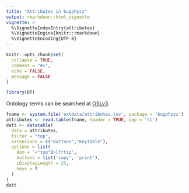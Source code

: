 ```yaml
---
title: "Attributes in bugphyzz"
output: rmarkdown::html_vignette
vignette: >
  %\VignetteIndexEntry{attributes}
  %\VignetteEngine{knitr::rmarkdown}
  %\VignetteEncoding{UTF-8}
---
```


```r
knitr::opts_chunk$set(
  collapse = TRUE,
  comment = "#>", 
  echo = FALSE,
  message = FALSE
)
```

```r
library(DT)
```


Ontology terms can be searched at [OSLv3](https://www.ebi.ac.uk/ols/index).

```r
fname <- system.file('extdata/attributes.tsv', package = 'bugphyzz')
attributes <- read.table(fname, header = TRUE, sep = '\t')
datt <- datatable(
  data = attributes, 
  filter = "top",
  extensions = c("Buttons","KeyTable"), 
  options = list(
    dom = '<"top"B>lfrtip',
    buttons = list('copy', 'print'),
    iDisplayLength = 25,
    keys = T
  )
)
datt
```




